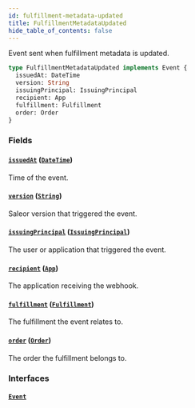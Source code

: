 ```yaml
---
id: fulfillment-metadata-updated
title: FulfillmentMetadataUpdated
hide_table_of_contents: false
---
```


Event sent when fulfillment metadata is updated.

```graphql
type FulfillmentMetadataUpdated implements Event {
  issuedAt: DateTime
  version: String
  issuingPrincipal: IssuingPrincipal
  recipient: App
  fulfillment: Fulfillment
  order: Order
}
```

### Fields

#### [`issuedAt`](#) ([`DateTime`](../../../developer/api-reference/scalars/date-time))

Time of the event.

#### [`version`](#) ([`String`](../../../developer/api-reference/scalars/string))

Saleor version that triggered the event.

#### [`issuingPrincipal`](#) ([`IssuingPrincipal`](../../../developer/api-reference/unions/issuing-principal))

The user or application that triggered the event.

#### [`recipient`](#) ([`App`](../../../developer/api-reference/objects/app))

The application receiving the webhook.

#### [`fulfillment`](#) ([`Fulfillment`](../../../developer/api-reference/objects/fulfillment))

The fulfillment the event relates to.

#### [`order`](#) ([`Order`](../../../developer/api-reference/objects/order))

The order the fulfillment belongs to.

### Interfaces

#### [`Event`](../../../developer/api-reference/interfaces/event)
